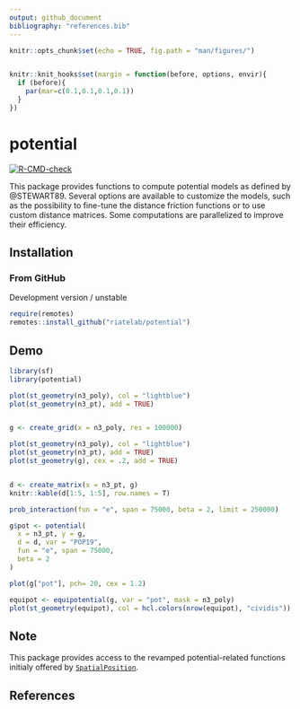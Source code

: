 ```yaml
---
output: github_document
bibliography: "references.bib"
---
```



```r
knitr::opts_chunk$set(echo = TRUE, fig.path = "man/figures/")


knitr::knit_hooks$set(margin = function(before, options, envir){
  if (before){
    par(mar=c(0.1,0.1,0.1,0.1))
  } 
})

```



# potential

[![R-CMD-check](https://github.com/riatelab/potential/workflows/R-CMD-check/badge.svg)](https://github.com/riatelab/potential/actions)


This package provides functions to compute potential models as
defined by @STEWART89. Several options
are available to customize the models, such as the possibility to fine-tune
the distance friction functions or to use custom distance matrices. Some
computations are parallelized to improve their efficiency.


## Installation

### From GitHub
Development version / unstable

```r
require(remotes)
remotes::install_github("riatelab/potential")
```

## Demo

```r
library(sf)
library(potential)

plot(st_geometry(n3_poly), col = "lightblue")
plot(st_geometry(n3_pt), add = TRUE)


g <- create_grid(x = n3_poly, res = 100000)

plot(st_geometry(n3_poly), col = "lightblue")
plot(st_geometry(n3_pt), add = TRUE)
plot(st_geometry(g), cex = .2, add = TRUE)


d <- create_matrix(x = n3_pt, g)
knitr::kable(d[1:5, 1:5], row.names = T)


```

```r
prob_interaction(fun = "e", span = 75000, beta = 2, limit = 250000)
```

```r
g$pot <- potential(
  x = n3_pt, y = g,
  d = d, var = "POP19",
  fun = "e", span = 75000,
  beta = 2
)

plot(g["pot"], pch= 20, cex = 1.2)

```



```r
equipot <- equipotential(g, var = "pot", mask = n3_poly)
plot(st_geometry(equipot), col = hcl.colors(nrow(equipot), "cividis"))
```



## Note

This package provides access to the revamped potential-related functions 
initialy offered by 
[`SpatialPosition`](https://CRAN.R-project.org/package=SpatialPosition).

## References









